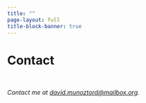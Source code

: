 ```yaml
---
title: ""
page-layout: full
title-block-banner: true
---
```


# Contact

<br>

<address>
Contact me at <a href="mailto:david.munoztord@mailbox.org">david.munoztord@mailbox.org</a>.<br>
</address>